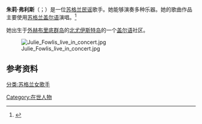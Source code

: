 {{Infobox musical artist
| name            = 朱莉·弗利斯<br>Julie Fowlis
| image           = Julie-Fowlis.jpg
| caption         = 弗利斯在Analog, Ringsend Dublin的表演台上，2008年7月
| background      = solo_singer
| landscape       = Yes
| origin          = [[苏格兰|苏格兰]][[外赫布里底群岛|外赫布里底群岛]][[北尤伊斯特岛|北尤伊斯特岛]]
| birth_date      = 1979年6月20日
| occupation      = [[音乐家|音乐家]]、[[主持人|主持人]]
| instrument      = [[声乐|声乐]]、哨笛、大高地风笛、苏格兰风笛、[[笛|笛]]、[[双簧管|双簧管]]、[[英国管|英国管]]、[[手风琴|手风琴]]、美国式簧风琴
| genre           = [[凯尔特音乐|凯尔特]]、[[民谣|民谣]]
| years_active    = 2005年–现在
| label           = Machair、Shoeshine、Macmeanmna
| associated_acts = Dòchas
| website         = {{URL|juliefowlis.com}}
}}

'''朱莉·弗利斯'''（{{lang-en|Julie Fowlis}}；{{bd|1979年|6月20日}}）是一位[[苏格兰|苏格兰]][[民谣|民谣]]歌手。她能够演奏多种乐器。她的歌曲作品主要使用[[苏格兰盖尔语|苏格兰盖尔语]]演唱。<ref name="BBC">{{cite web | last = Long | first = Chris | title = Julie Fowlis, Cuilidh | work = Folk and Country Review | publisher = BBC | date = 5 April 2007 | url = http://www.bbc.co.uk/music/release/bpzf/ | accessdate = 13 August 2008 | archive-date = 2013-01-13 | archive-url = https://archive.today/20130113234245/http://www.bbc.co.uk/music/reviews/bpzf | dead-url = no }}</ref>

她出生于[[外赫布里底群岛|外赫布里底群岛]]的[[北尤伊斯特岛|北尤伊斯特岛]]的一个[[苏格兰盖尔语|盖尔语]]社区。

[[File:Julie_Fowlis_live_in_concert.jpg|thumb]]

==参考资料==
{{reflist}}
[[分类:苏格兰女歌手|分类:苏格兰女歌手]]
{{Authority control}}
[[Category:在世人物|Category:在世人物]]